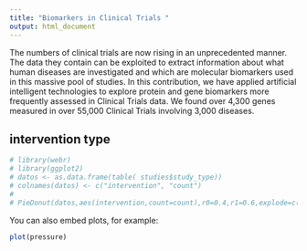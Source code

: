 ```yaml
---
title: "Biomarkers in Clinical Trials "
output: html_document
---
```


The numbers of clinical trials are now rising in an unprecedented manner. The data they contain can be exploited to extract information about what human diseases are investigated and which are molecular biomarkers used in this massive pool of studies. In this contribution, we have applied artificial intelligent technologies to explore protein and gene biomarkers more frequently assessed in Clinical Trials data. We found over 4,300 genes measured in over 55,000 Clinical Trials involving 3,000 diseases. 



## intervention type
```r
# library(webr)
# library(ggplot2)
# datos <- as.data.frame(table( studies$study_type))
# colnames(datos) <- c("intervention", "count")
# 
# PieDonut(datos,aes(intervention,count=count),r0=0.4,r1=0.6,explode=c(2,3),start=3*pi/2, showRatioThreshold = 0, labelposition = 1,  showRatioPie =F)
```

You can also embed plots, for example:

```r
plot(pressure)
```


 
